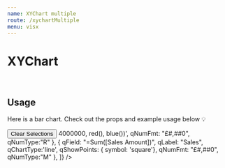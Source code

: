 ```yaml
---
name: XYChart multiple
route: /xychartMultiple
menu: visx
---
```


<h1 style={{ margin: '0px' }}>XYChart</h1>

<br />

## Usage

Here is a bar chart.
Check out the props and example usage below 💡


<Playground>
<Motor  
   config={{
  host: "juno-ui.eu.qlikcloud.com",
  secure: true,
  port: null,
  prefix: "",
  // appId: "e6b8cc66-acce-4fd0-9cff-26ea2e987cde",
  appId: "39e218c1-42ee-4f38-9451-1b8f850505d5",
  // appId: "0c07cd52-e6a1-45ff-a605-fd37394f90bf",
  qcs: true,
  webIntId: "4Tx-ydWxSQEM_q1ajlYBVzGgVUVJUo-i",
  }}>  
  <Filter label='Year' dimension={['Year']} />
  <Filter label='OICA region' dimension={['OICA region']} />
      <Button type="clearSelections">Clear Selections</Button>
<Combo
        width={750}
        height={400}
        cols={[
          { qField: "[Month]", qLabel: "Month" },
          {
            qField: "=Sum([Sales Margin Amount])",
            qLabel: "Margin",
            qChartType:'bar',
            qCondChartColor: '=if(Sum([Sales Margin Amount])>4000000, red(), blue())',
            qNumFmt: "£#,##0",
            qNumType:"R"
          },
          {
            qField: "=Sum([Sales Amount])",
            qLabel: "Sales",
            qChartType:'line',
            qShowPoints: { symbol: 'square'},
            qNumFmt: "£#,##0",
            qNumType:"M"
          },
        ]}
      />
       <Bar
          width={800}
          height={350}
          colorTheme='divergent13'
          showLegend={false}
          showLabels={false}
          numMeasureTicks={6}
          stacked
          cols={[
            { qField: '[Month]', qLabel: 'Month' },
            { qField: '[Product Group Desc]', qLabel: 'Product Group'},
            { qField: '=sum([Sales Amount])', qLabel: 'Sales'},
          ]}
      /></Motor>
</Playground>
